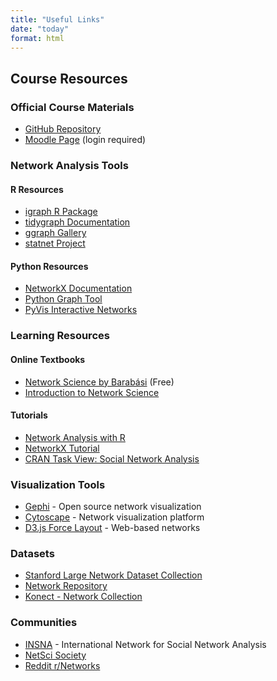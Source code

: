 ```yaml
---
title: "Useful Links"
date: "today"
format: html
---
```


## Course Resources

### Official Course Materials
- [GitHub Repository](https://github.com/simoneSantoni/net-analysis-smm638)
- [Moodle Page](#) (login required)

### Network Analysis Tools

#### R Resources
- [igraph R Package](https://igraph.org/r/)
- [tidygraph Documentation](https://tidygraph.data-imaginist.com/)
- [ggraph Gallery](https://ggraph.data-imaginist.com/)
- [statnet Project](http://www.statnet.org/)

#### Python Resources
- [NetworkX Documentation](https://networkx.org/)
- [Python Graph Tool](https://graph-tool.skewed.de/)
- [PyVis Interactive Networks](https://pyvis.readthedocs.io/)

### Learning Resources

#### Online Textbooks
- [Network Science by Barabási](http://networksciencebook.com/) (Free)
- [Introduction to Network Science](http://www.bdu.edu.et/cde/sites/bdu.edu.et.cde/files/Introduction%20to%20Network%20Science_0.pdf)

#### Tutorials
- [Network Analysis with R](https://kateto.net/network-visualization)
- [NetworkX Tutorial](https://networkx.org/documentation/stable/tutorial.html)
- [CRAN Task View: Social Network Analysis](https://cran.r-project.org/web/views/SocialNetworks.html)

### Visualization Tools
- [Gephi](https://gephi.org/) - Open source network visualization
- [Cytoscape](https://cytoscape.org/) - Network visualization platform
- [D3.js Force Layout](https://observablehq.com/@d3/force-directed-graph) - Web-based networks

### Datasets
- [Stanford Large Network Dataset Collection](https://snap.stanford.edu/data/)
- [Network Repository](http://networkrepository.com/)
- [Konect - Network Collection](http://konect.cc/)

### Communities
- [INSNA](https://www.insna.org/) - International Network for Social Network Analysis
- [NetSci Society](https://netscisociety.net/)
- [Reddit r/Networks](https://www.reddit.com/r/Networks/)
